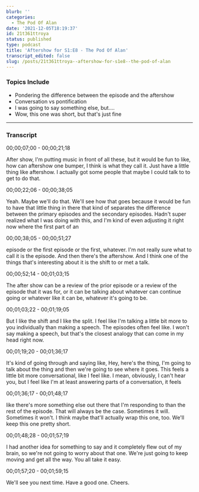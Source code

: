 ```yaml
---
blurb: ''
categories:
  - The Pod Of Alan
date: '2021-12-05T18:19:37'
id: 21t361ttroya
status: published
type: podcast
title: 'Aftershow for S1:E8 - The Pod Of Alan'
transcript_edited: false
slug: /posts/21t361ttroya--aftershow-for-s1e8--the-pod-of-alan
---
```


<PodcastLinks />

<PodcastPlayer src="https://cdn.simplecast.com/audio/f900955e-9fdd-4695-bf12-22eeee2f4d9e/episodes/17002338-91e1-4647-bbaf-71d76078fcce/audio/f59cf3dc-3cba-4320-b7e8-072e675a6c91/default_tc.mp3" />


### Topics Include

- Pondering the difference between the episode and the aftershow
- Conversation vs pontification
- I was going to say something else, but....
- Wow, this one was short, but that's just fine

---

### Transcript

00;00;07;00 - 00;00;21;18

After show, I'm putting music in front of all these, but it would be fun to like, how can aftershow one bumper, I think is what they call it. Just have a little thing like aftershow. I actually got some people that maybe I could talk to to get to do that.

00;00;22;06 - 00;00;38;05

Yeah. Maybe we'll do that. We'll see how that goes because it would be fun to have that little thing in there that kind of separates the difference between the primary episodes and the secondary episodes. Hadn't super realized what I was doing with this, and I'm kind of even adjusting it right now where the first part of an

00;00;38;05 - 00;00;51;27

episode or the first episode or the first, whatever. I'm not really sure what to call it is the episode. And then there's the aftershow. And I think one of the things that's interesting about it is the shift to or met a talk.

00;00;52;14 - 00;01;03;15

The after show can be a review of the prior episode or a review of the episode that it was for, or it can be talking about whatever can continue going or whatever like it can be, whatever it's going to be.

00;01;03;22 - 00;01;19;05

But I like the shift and I like the split. I feel like I'm talking a little bit more to you individually than making a speech. The episodes often feel like. I won't say making a speech, but that's the closest analogy that can come in my head right now.

00;01;19;20 - 00;01;36;17

It's kind of going through and saying like, Hey, here's the thing, I'm going to talk about the thing and then we're going to see where it goes. This feels a little bit more conversational, like I feel like. I mean, obviously, I can't hear you, but I feel like I'm at least answering parts of a conversation, it feels

00;01;36;17 - 00;01;48;17

like there's more something else out there that I'm responding to than the rest of the episode. That will always be the case. Sometimes it will. Sometimes it won't. I think maybe that'll actually wrap this one, too. We'll keep this one pretty short.

00;01;48;28 - 00;01;57;19

I had another idea for something to say and it completely flew out of my brain, so we're not going to worry about that one. We're just going to keep moving and get all the way. You all take it easy.

00;01;57;20 - 00;01;59;15

We'll see you next time. Have a good one. Cheers.



